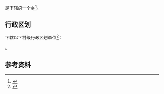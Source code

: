 {{中国乡级行政区|65/31/22/207/000}}

'''{{PAGENAMEBASE}}'''是{{PRC admin/fullname|65/31/22/207/000|3}}下辖的一个[[乡_(中华人民共和国)|乡]]<ref>{{PRC admin/ref sgc|{{PRC admin/parent|65/31/22/207/000}}}}</ref>。

== 行政区划 ==
{{PAGENAMEBASE}}下辖以下村级行政区划单位<ref>{{PRC admin/ref sgc|65/31/22/207/000}}</ref>：

{{PRC admin/children|65/31/22/207/000}}。

== 参考资料 ==
{{reflist}}

{{新疆行政区划小作品}}
{{PRC admin/navcat|65/31/22/207/000}}